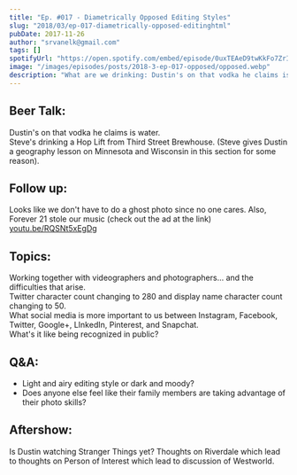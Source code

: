 ```yaml
---
title: "Ep. #017 - Diametrically Opposed Editing Styles"
slug: "2018/03/ep-017-diametrically-opposed-editinghtml"
pubDate: 2017-11-26
author: "srvanelk@gmail.com"
tags: []
spotifyUrl: "https://open.spotify.com/embed/episode/0uxTEAeD9twKkFo7ZrIkjY?utm_source=generator"
image: "/images/episodes/posts/2018-3-ep-017-opposed/opposed.webp"
description: "What are we drinking: Dustin's on that vodka he claims is water. Steve's drinking a Hop Lift from Third Street Brewhouse. Steve gives Dustin a geography lesson on Minnesota and Wisconsin."
---
```


## Beer Talk:
Dustin's on that vodka he claims is water.  
Steve's drinking a Hop Lift from Third Street Brewhouse. (Steve gives Dustin a geography lesson on Minnesota and Wisconsin in this section for some reason).

## Follow up:
Looks like we don't have to do a ghost photo since no one cares. Also, Forever 21 stole our music (check out the ad at the link)  
[youtu.be/RQSNt5xEgDg](http://youtu.be/RQSNt5xEgDg)

## Topics:
Working together with videographers and photographers... and the difficulties that arise.  
Twitter character count changing to 280 and display name character count changing to 50.  
What social media is more important to us between Instagram, Facebook, Twitter, Google+, LInkedIn, Pinterest, and Snapchat.  
What's it like being recognized in public?

## Q&A:
- Light and airy editing style or dark and moody?
- Does anyone else feel like their family members are taking advantage of their photo skills?

## Aftershow:
Is Dustin watching Stranger Things yet? Thoughts on Riverdale which lead to thoughts on Person of Interest which lead to discussion of Westworld.